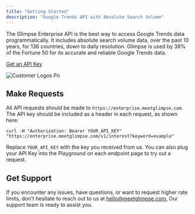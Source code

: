 ```yaml
---
title: "Getting Started"
description: "Google Trends API with Absolute Search Volume"
---
```


The Glimpse Enterprise API is the best way to access Google Trends data programmatically. It includes absolute search volume data, over the past 10 years, for 136 countries, down to daily resolution. Glimpse is used by 38% of the Fortune 50 for its accurate and reliable Google Trends data.

<div style={{ display: 'flex', alignItems: 'flex-start' }}>
<a href="https://meetglimpse.com/#api" 
         target="_blank" 
         rel="noopener noreferrer"
         style={{ 
          backgroundColor: '#3849DD', 
          color: '#fff', 
          border: 'none',
          padding: '10px 20px',
          borderRadius: '50px',
          cursor: 'pointer',
          transition: 'all 0.2s ease-in-out',
          textDecoration: 'none',
          ':hover': { opacity: 0.1, transform: 'translateY(-2px)' }
      }}>Get an API Key</a>
</div>

![Customer Logos Pn](/images/customer-logos.png)

## Make Requests

All API requests should be made to `https://enterprise.meetglimpse.com`. The API key should be included as a header in each request, as shown here:

```
curl -H "Authorization: Bearer YOUR_API_KEY" "https://enterprise.meetglimpse.com/v1/interest?keyword=example"
```

Replace `YOUR_API_KEY` with the key you received from us. You can also plug your API Key into the Playground on each endpoint page to try out a request.

## Get Support

If you encounter any issues, have questions, or want to request higher rate limits, don't hesitate to reach out to us at [hello@meetglimpse.com.](mailto:hello@meetglimpse.com.) Our support team is ready to assist you.
